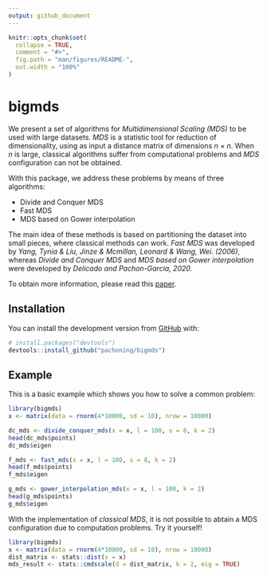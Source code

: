 ```yaml
---
output: github_document
---
```


<!-- README.md is generated from README.Rmd. Please edit that file -->

```r
knitr::opts_chunk$set(
  collapse = TRUE,
  comment = "#>",
  fig.path = "man/figures/README-",
  out.width = "100%"
)
```

# bigmds

<!-- badges: start -->
<!-- badges: end -->

We present a set of algorithms for *Multidimensional Scaling (MDS)* to be used with large datasets. *MDS* is a statistic 
tool for reduction of dimensionality, using as input a distance matrix of dimensions *n × n*. When *n* is large, 
classical algorithms suffer from computational problems and *MDS* configuration can not be obtained.

With this package, we address these problems by means of three algorithms: 

- Divide and Conquer MDS
- Fast MDS
- MDS based on Gower interpolation

The main idea of these methods is based on partitioning the dataset into small pieces, where classical methods can work.
*Fast MDS* was developed by *Yang, Tynia & Liu, Jinze & Mcmillan, Leonard & Wang, Wei. (2006)*, whereas 
*Divide and Conquer MDS* and *MDS based on Gower interpolation* were developed by *Delicado and Pachon-Garcia, 2020.*

To obtain more information, please read this [paper](https://arxiv.org/abs/2007.11919).

## Installation

You can install the development version from [GitHub](https://github.com/) with:

``` r
# install.packages("devtools")
devtools::install_github("pachoning/bigmds")
```
## Example

This is a basic example which shows you how to solve a common problem:

```r
library(bigmds)
x <- matrix(data = rnorm(4*10000, sd = 10), nrow = 10000)

dc_mds <- divide_conquer_mds(x = x, l = 100, s = 8, k = 2)
head(dc_mds$points)
dc_mds$eigen

f_mds <- fast_mds(x = x, l = 100, s = 8, k = 2)
head(f_mds$points)
f_mds$eigen

g_mds <- gower_interpolation_mds(x = x, l = 100, k = 2)
head(g_mds$points)
g_mds$eigen
```

With the implementation of *classical MDS*, it is not possible to abtain a MDS configuration due to computation problems. 
Try it yourself!

```r
library(bigmds)
x <- matrix(data = rnorm(4*10000, sd = 10), nrow = 10000)
dist_matrix <- stats::dist(x = x)
mds_result <- stats::cmdscale(d = dist_matrix, k = 2, eig = TRUE)
```
